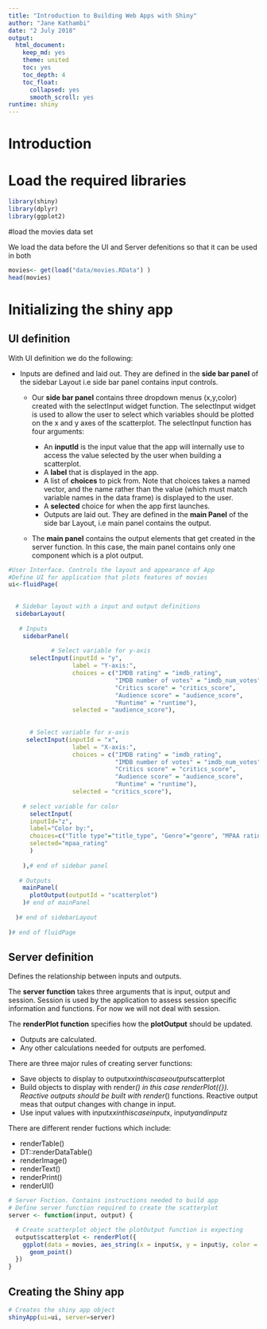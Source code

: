 ```yaml
---
title: "Introduction to Building Web Apps with Shiny"
author: "Jane Kathambi"
date: "2 July 2018"
output: 
  html_document:
    keep_md: yes
    theme: united
    toc: yes
    toc_depth: 4
    toc_float:
      collapsed: yes
      smooth_scroll: yes
runtime: shiny
---
```


# Introduction

# Load the required libraries

```r
library(shiny)
library(dplyr)
library(ggplot2)
```

#load the movies data set

We load the data before the UI and Server defenitions so that it can be used in both

```r
movies<- get(load("data/movies.RData") )
head(movies)
```

# Initializing the shiny app

## UI definition
With UI definition we do the following:

* Inputs are defined and laid out. They are defined in the **side bar panel** of the sidebar Layout i.e side bar panel contains input controls.

    + Our **side bar panel** contains three dropdown menus (x,y,color) created with the selectInput widget function.  The selectInput widget is used to allow the user to select which variables should be plotted on the x and y axes of the scatterplot. The selectInput function has four arguments:
    
        - An **inputId** is the input value that the app will internally use to access the value selected by the user when building a scatterplot.
        - A **label** that is displayed in the app.
        - A list of **choices** to pick from. Note that choices takes a named vector, and the name rather than the value (which must match variable names in the data frame) is displayed to the user.
        - A **selected** choice for when the app first launches.
        * Outputs are laid out. They are defined in the **main Panel** of the side bar Layout, i.e main panel contains the output.

    + The **main panel** contains the output elements that get created in the server function. In this case, the main panel contains only one component which is a plot output.

```r
#User Interface. Controls the layout and appearance of App
#Define UI for application that plots features of movies 
ui<-fluidPage(
  

  # Sidebar layout with a input and output definitions 
  sidebarLayout(
    
   # Inputs
    sidebarPanel( 
      
            # Select variable for y-axis
      selectInput(inputId = "y", 
                  label = "Y-axis:",
                  choices = c("IMDB rating" = "imdb_rating", 
                              "IMDB number of votes" = "imdb_num_votes", 
                              "Critics score" = "critics_score", 
                              "Audience score" = "audience_score", 
                              "Runtime" = "runtime"), 
                  selected = "audience_score"),
      
      
      # Select variable for x-axis
     selectInput(inputId = "x", 
                  label = "X-axis:",
                  choices = c("IMDB rating" = "imdb_rating", 
                              "IMDB number of votes" = "imdb_num_votes", 
                              "Critics score" = "critics_score", 
                              "Audience score" = "audience_score", 
                              "Runtime" = "runtime"), 
                  selected = "critics_score"),
     
    # select variable for color
      selectInput(
      inputId="z",
      label="Color by:",
      choices=c("Title type"="title_type", "Genre"="genre", "MPAA rating"="mpaa_rating", "Critics rating"="critics_rating", "Audience rating"="audience_rating"),
      selected="mpaa_rating"
      )
    
    ),# end of sidebar panel
    
   # Outputs
    mainPanel(
      plotOutput(outputId = "scatterplot")
    )# end of mainPanel
   
  )# end of sidebarLayout
  
)# end of fluidPage
```


## Server definition
Defines the relationship between inputs and outputs. 

The **server function** takes three arguments that is input, output and session. Session is used by the application to assess session specific information and functions. For now we will not deal with session.

The **renderPlot function** specifies how the **plotOutput** should be updated.

* Outputs are calculated.
* Any other calculations needed for outputs are perfomed.

There are three major rules of creating server functions:

* Save objects to display to output$xx in this case output$scatterplot
* Build objects to display with render*() in this case renderPlot({}). 
  Reactive outputs should be built with render*() functions. Reactive output meas that output changes with change in input.
* Use input values with input$xx in this case input$x, input$y and input$z

There are different render fuctions which include:

* renderTable() 
* DT::renderDataTable()
* renderImage() 
* renderText()
* renderPrint()
* renderUI()

```r
# Server Fnction. Contains instructions needed to build app
# Define server function required to create the scatterplot
server <- function(input, output) {

  # Create scatterplot object the plotOutput function is expecting
  output$scatterplot <- renderPlot({
    ggplot(data = movies, aes_string(x = input$x, y = input$y, color = input$z)) +
      geom_point()
  })
}

```

## Creating the Shiny app

```r
# Creates the shiny app object
shinyApp(ui=ui, server=server)
```

